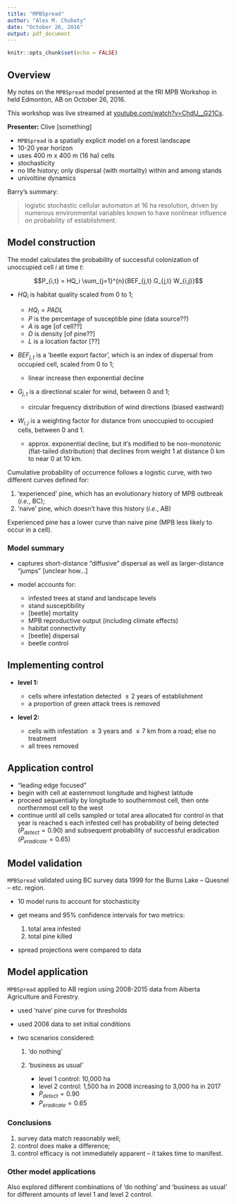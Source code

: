 ```yaml
---
title: "MPBSpread"
author: "Alex M. Chubaty"
date: "October 26, 2016"
output: pdf_document
---
```


```r
knitr::opts_chunk$set(echo = FALSE)
```

## Overview

My notes on the `MPBSpread` model presented at the fRI MPB Workshop in held Edmonton, AB on October 26, 2016.

This workshop was live streamed at [youtube.com/watch?v=ChdU__G21Cs](https://www.youtube.com/watch?v=ChdU__G21Cs).

**Presenter:** Clive [something]

- `MPBSpread` is a spatially explicit model on a forest landscape
- 10-20 year horizon
- uses 400 m x 400 m (16 ha) cells
- stochasticity
- no life history; only dispersal (with mortality) within and among stands
- univoltine dynamics

Barry's summary:

> logistic stochastic cellular automaton at 16 ha resolution, driven by numerous environmental variables known to have nonlinear influence on probability of establishment.


## Model construction

The model calculates the probability of successful colonization of unoccupied cell $i$ at time $t$:

$$P_{i,t} = HQ_i \sum_{j=1}^{n}{BEF_{j,t} G_{j,t} W_{i,j}}$$

- $HQ_i$ is habitat quality scaled from $0$ to $1$;

    - $HQ_i = P A D L$
    - $P$ is the percentage of susceptible pine (data source??)
    - $A$ is age [of cell??]
    - $D$ is density [of pine??]
    - $L$ is a location factor [??]

- $BEF_{j,t}$ is a 'beetle export factor', which is an index of dispersal from occupied cell, scaled from $0$ to $1$;

    - linear increase then exponential decline

- $G_{j,t}$ is a directional scaler for wind, between $0$ and $1$;

    - circular frequency distribution of wind directions (biased eastward)

- $W_{i,j}$ is a weighting factor for distance from unoccupied to occupied cells, between $0$ and $1$.

    - approx. exponential decline, but it's modified to be non-monotonic (flat-tailed distribution) that declines from weight $1$ at distance $0$ km to near $0$ at $10$ km.

Cumulative probability of occurrence follows a logistic curve, with two different curves defined for:

1. 'experienced' pine, which has an evolutionary history of MPB outbreak (*i.e.*, BC);
2. 'naive' pine, which doesn't have this history (*i.e.*, AB)

Experienced pine has a lower curve than naive pine (MPB less likely to occur in a cell).

### Model summary

- captures short-distance "diffusive" dispersal as well as larger-distance "jumps" [unclear how...]
- model accounts for:

    - infested trees at stand and landscape levels
    - stand susceptibility
    - [beetle] mortality
    - MPB reproductive output (including climate effects)
    - habitat connectivity
    - [beetle] dispersal
    - beetle control

## Implementing control

- **level 1:**

    - cells where infestation detected $\le 2$ years of establishment
    - a proportion of green attack trees is removed
    
- **level 2:**

    - cells with infestation $\ge 3$ years and $\le 7$ km from a road; else no treatment
    - all trees removed

## Application control

- "leading edge focused"
- begin with cell at easternmost  longitude and highest latitude
- proceed sequentially by longitude to southernmost cell, then onte northernmost cell to the west
- continue until all cells sampled or total area allocated for control in that year is reached
s each infested cell has probability of being detected ($P_{detect} = 0.90$) and subsequent probability of successful eradication ($P_{eradicate} = 0.65$)

## Model validation

`MPBSpread` validated using BC survey data 1999 for the Burns Lake -- Quesnel -- etc. region.

- 10 model runs to account for stochasticity
- get means and 95% confidence intervals for two metrics:

    1. total area infested
    2. total pine killed

- spread projections were compared to data

## Model application

`MPBSpread` applied to AB region using 2008-2015 data from Alberta Agriculture and Forestry.

- used 'naive' pine curve for thresholds
- used 2008 data to set initial conditions
- two scenarios considered:

    1. 'do nothing'
    2. 'business as usual'
    
        - level 1 control: 10,000 ha
        - level 2 control: 1,500 ha in 2008 increasing to 3,000 ha in 2017
        - $P_{detect} = 0.90$
        - $P_{eradicate} = 0.65$

### Conclusions

1. survey data match reasonably well;
2. control does make a difference;
3. control efficacy is not immediately apparent -- it takes time to manifest.

### Other model applications

Also explored different combinations of 'do nothing' and 'business as usual' for different amounts of level 1 and level 2 control.

